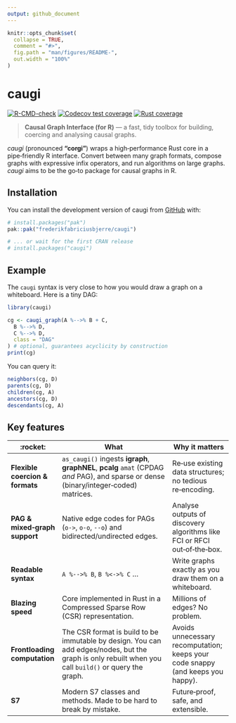 ```yaml
---
output: github_document
---
```


<!-- README.md is generated from README.Rmd. Please edit that file -->

```r
knitr::opts_chunk$set(
  collapse = TRUE,
  comment = "#>",
  fig.path = "man/figures/README-",
  out.width = "100%"
)
```

# caugi

<!-- badges: start -->
[![R-CMD-check](https://github.com/frederikfabriciusbjerre/caugi/actions/workflows/R-CMD-check.yaml/badge.svg)](https://github.com/frederikfabriciusbjerre/caugi/actions/workflows/R-CMD-check.yaml)
[![Codecov test coverage](https://codecov.io/gh/frederikfabriciusbjerre/caugi/graph/badge.svg?flag=R)](https://app.codecov.io/gh/frederikfabriciusbjerre/caugi)
[![Rust coverage](https://codecov.io/gh/frederikfabriciusbjerre/caugi/graph/badge.svg?flag=rust)](https://app.codecov.io/gh/frederikfabriciusbjerre/caugi?flags%5B%5D=rust)
<!-- badges: end -->

> **Causal Graph Interface (for R)** — a fast, tidy toolbox for building, coercing and analysing causal graphs.

*caugi* (pronounced **“corgi”**) wraps a high‑performance Rust core in a pipe‑friendly R interface. Convert between many graph formats, compose graphs with expressive infix operators, and run algorithms on large graphs. *caugi* aims to be the go‑to package for causal graphs in R.

## Installation

You can install the development version of caugi from [GitHub](https://github.com/) with:

```r
# install.packages("pak")
pak::pak("frederikfabriciusbjerre/caugi")

# ... or wait for the first CRAN release
# install.packages("caugi")
```

## Example

The `caugi` syntax is very close to how you would draw a graph on a whiteboard. Here is a tiny DAG:
```r
library(caugi)

cg <- caugi_graph(A %-->% B + C,
  B %-->% D,
  C %-->% D,
  class = "DAG"
) # optional, guarantees acyclicity by construction
print(cg)
```

You can query it:

```r
neighbors(cg, D)
parents(cg, D)
children(cg, A)
ancestors(cg, D)
descendants(cg, A)
```

## Key features

| :rocket:                        | What                                                                                                                                                   | Why it matters                                                            |
| ------------------------------- | ------------------------------------------------------------------------------------------------------------------------------------------------------ | ------------------------------------------------------------------------- |
| **Flexible coercion & formats** | `as_caugi()` ingests **igraph**, **graphNEL**, **pcalg** `amat` (CPDAG *and* PAG), and sparse or dense (binary/integer‑coded) matrices. | Re‑use existing data structures; no tedious re‑encoding.                  |
| **PAG & mixed‑graph support**   | Native edge codes for PAGs (`o->`, `o-o`, `--o`) and bidirected/undirected edges.                                                                      | Analyse outputs of discovery algorithms like FCI or RFCI out‑of‑the‑box.  |
| **Readable syntax**             | `A %-->% B`, `B %<->% C` ...                                                                                                                             | Write graphs exactly as you draw them on a whiteboard.                    |
| **Blazing speed**               | Core implemented in Rust in a Compressed Sparse Row (CSR) representation.                                                                          | Millions of edges? No problem.                                            |
| **Frontloading computation** | The CSR format is build to be immutable by design. You can add edges/nodes, but the graph is only rebuilt when you call `build()` or query the graph. | Avoids unnecessary recomputation; keeps your code snappy (and keeps you happy).                  |
| **S7** | Modern S7 classes and methods. Made to be hard to break by mistake. | Future‑proof, safe, and extensible. |

